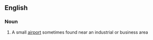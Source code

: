 ==English==

===Noun===
{{en-noun}}

# {{context|US}} A small [[airport]] sometimes found near an industrial or business area